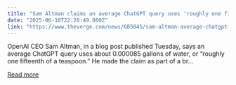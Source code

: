 ```yaml
---
title: "Sam Altman claims an average ChatGPT query uses ‘roughly one fifteenth of a teaspoon’ of water"
date: "2025-06-10T22:28:49.000Z"
link: "https://www.theverge.com/news/685045/sam-altman-average-chatgpt-energy-water"
---
```


OpenAI CEO Sam Altman, in a blog post published Tuesday, says an average ChatGPT query uses about 0.000085 gallons of water, or “roughly one fifteenth of a teaspoon.” He made the claim as part of a br...

[Read more](https://www.theverge.com/news/685045/sam-altman-average-chatgpt-energy-water)
